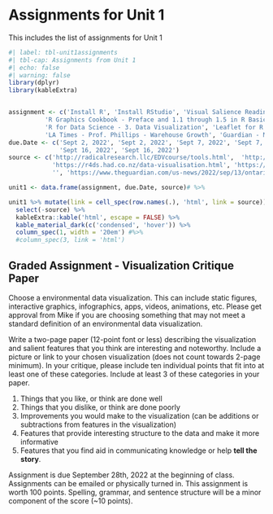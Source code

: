 # Assignments for Unit 1 {#sec-assignment1}

::: {.callout-note appearance="simple"}
This includes the list of assignments for Unit 1
:::

```{r}
#| label: tbl-unit1assignments
#| tbl-cap: Assignments from Unit 1
#| echo: false
#| warning: false
library(dplyr)
library(kableExtra)


assignment <- c('Install R', 'Install RStudio', 'Visual Salience Reading',
          'R Graphics Cookbook - Preface and 1.1 through 1.5 in R Basics',
          'R for Data Science - 3. Data Visualization', 'Leaflet for R',
          'LA Times - Prof. Phillips - Warehouse Growth', 'Guardian - Maanvi Singh - Ontario Warehouses')
due.Date <- c('Sept 2, 2022', 'Sept 2, 2022', 'Sept 7, 2022', 'Sept 7, 2022', 'Sept 9, 2022', 'Sept 14, 2022',
              'Sept 16, 2022', 'Sept 16, 2022')
source <- c('http://radicalresearch.llc/EDVcourse/tools.html',  'http://radicalresearch.llc/EDVcourse/tools.html',          'http://www.scholarpedia.org/article/Visual_salience', 'https://r-graphics.org/',
            'https://r4ds.had.co.nz/data-visualisation.html', 'https://rstudio.github.io/leaflet/',
            '', 'https://www.theguardian.com/us-news/2022/sep/13/ontario-california-amazon-warehouses')

unit1 <- data.frame(assignment, due.Date, source)# %>% 

unit1 %>% mutate(link = cell_spec(row.names(.), 'html', link = source)) %>% 
  select(-source) %>% 
  kableExtra::kable('html', escape = FALSE) %>% 
  kable_material_dark(c('condensed', 'hover')) %>% 
  column_spec(1, width = '20em') #%>% 
  #column_spec(3, link = 'html')

```

## Graded Assignment - Visualization Critique Paper

Choose a environmental data visualization. This can include static figures, interactive graphics, infographics, apps, videos, animations, etc. Please get approval from Mike if you are choosing something that may not meet a standard definition of an environmental data visualization.  

Write a two-page paper (12-point font or less) describing the visualization and salient features that you think are interesting and noteworthy. Include a picture or link to your chosen visualization (does not count towards 2-page minimum). In your critique, please include ten individual points that fit into at least one of these categories. Include at least 3 of these categories in your paper.

1. Things that you like, or think are done well
2. Things that you dislike, or think are done poorly
3. Improvements you would make to the visualization (can be additions or subtractions from features in the visualization)
4. Features that provide interesting structure to the data and make it more informative
5. Features that you find aid in communicating knowledge or help **tell the story**.  

Assignment is due September 28th, 2022 at the beginning of class.  Assignments can be emailed or physically turned in. This assignment is worth 100 points. Spelling, grammar, and sentence structure will be a minor component of the score (~10 points).    